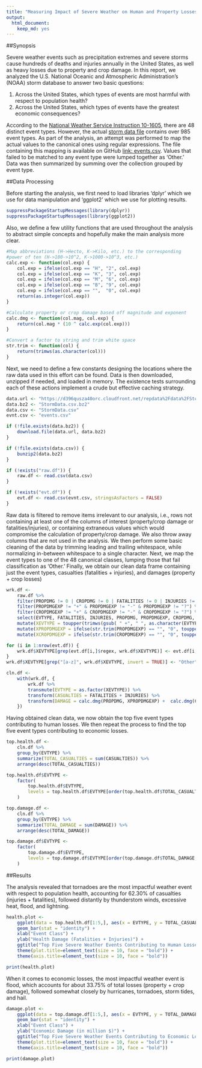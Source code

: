 ---
title: "Measuring Impact of Severe Weather on Human and Property Losses in the U.S."
output: 
  html_document:
    keep_md: yes
---

##Synopsis

Severe weather events such as precipitation extremes and severe storms cause hundreds of deaths and injuries annually in the United States, as well as heavy losses due to property and crop damage. In this report, we analyzed the U.S. National Oceanic and Atmospheric Administration's (NOAA) storm database to answer two basic questions:

1. Across the United States, which types of events are most harmful with respect to population health?
2. Across the United States, which types of events have the greatest economic consequences?

According to the [National Weather Service Instruction 10-1605](http://www.ncdc.noaa.gov/stormevents/pd01016005curr.pdf), there are 48 distinct event types. However, the actual [storm data file](https://d396qusza40orc.cloudfront.net/repdata%2Fdata%2FStormData.csv.bz2) contains over 985 event types. As part of the analysis, an attempt was performed to map the actual values to the canonical ones using regular expressions. The file containing this mapping is available on GitHub  [link: events.csv](https://github.com/mjpalacios/ReproducibleResearch_PA2/blob/master/events.csv). Values that failed to be matched to any event type were lumped together as 'Other.' Data was then summarized by summing over the collection grouped by event type.

##Data Processing

Before starting the analysis, we first need to load libraries 'dplyr' which we use for data manipulation and 'ggplot2' which we use for plotting results.

```{r prepare.environment, message = FALSE}
suppressPackageStartupMessages(library(dplyr))
suppressPackageStartupMessages(library(ggplot2))
```

Also, we define a few utility functions that are used throughout the analysis to abstract simple concepts and hopefully make the main analysis more clear.

```{r define.functions, cache=TRUE}
#Map abbreviations (H->Hecto, K->Kilo, etc.) to the corresponding 
#power of ten (H->100->10^2, K->1000->10^3, etc.)
calc.exp <- function(col.exp) {
    col.exp = ifelse(col.exp == "H", "2", col.exp)
    col.exp = ifelse(col.exp == "K", "3", col.exp)
    col.exp = ifelse(col.exp == "M", "6", col.exp)
    col.exp = ifelse(col.exp == "B", "9", col.exp)
    col.exp = ifelse(col.exp == "",  "0", col.exp)
    return(as.integer(col.exp))
}

#Calculate property or crop damage based off magnitude and exponent
calc.dmg <- function(col.mag, col.exp) {
    return(col.mag * (10 ^ calc.exp(col.exp)))
}

#Convert a factor to string and trim white space
str.trim <- function(col) {
    return(trimws(as.character(col)))
}
```

Next, we need to define a few constants designing the locations where the raw data used in this effort can be found.
Data is then downloaded, unzipped if needed, and loaded in memory. The existence tests surrounding each of these actions implement a crude but effective caching strategy.

```{r get.data, cache=TRUE}
data.url <- "https://d396qusza40orc.cloudfront.net/repdata%2Fdata%2FStormData.csv.bz2"
data.bz2 <- "StormData.csv.bz2"
data.csv <- "StormData.csv"
evnt.csv <- "events.csv"

if (!file.exists(data.bz2)) {
    download.file(data.url, data.bz2)
}

if (!file.exists(data.csv)) {
    bunzip2(data.bz2)
}

if (!exists("raw.df")) {
    raw.df <- read.csv(data.csv)
}

if (!exists("evt.df")) {
    evt.df <- read.csv(evnt.csv, stringsAsFactors = FALSE)
}
```

Raw data is filtered to remove items irrelevant to our analysis, i.e., rows not containing at least one of the columns of interest (property/crop damage or fatalities/injuries), or containing extraneous values which would compromise the calculation of property/crop damage. We also throw away columns that are not used in the analysis. We then perform some basic cleaning of the data by trimming leading and trailing whitespace, while normalizing in-between whitespace to a single character. Next, we map the event types to one of the 48 canonical classes, lumping those that fail classification as 'Other.' Finally, we obtain our clean data frame containing just the event types, casualties (fatalities + injuries), and damages (property + crop losses)

```{r clean.data, cache=TRUE}
wrk.df <-
    raw.df %>%
    filter(PROPDMG != 0 | CROPDMG != 0 | FATALITIES != 0 | INJURIES != 0) %>%
    filter(PROPDMGEXP != "+" & PROPDMGEXP != "-" & PROPDMGEXP != "?") %>%
    filter(CROPDMGEXP != "+" & CROPDMGEXP != "-" & CROPDMGEXP != "?") %>%
    select(EVTYPE, FATALITIES, INJURIES, PROPDMG, PROPDMGEXP, CROPDMG, CROPDMGEXP) %>%
    mutate(XEVTYPE = toupper(trimws(gsub( " +", " ", as.character(EVTYPE) )))) %>%
    mutate(XPROPDMGEXP = ifelse(str.trim(PROPDMGEXP) == "", "0", toupper(str.trim(PROPDMGEXP)))) %>%
    mutate(XCROPDMGEXP = ifelse(str.trim(CROPDMGEXP) == "", "0", toupper(str.trim(CROPDMGEXP))))

for (i in 1:nrow(evt.df)) {
    wrk.df$XEVTYPE[grep(evt.df[i,]$regex, wrk.df$XEVTYPE)] <- evt.df[i,]$class
}
wrk.df$XEVTYPE[grep("[a-z]", wrk.df$XEVTYPE, invert = TRUE)] <- "Other"

cln.df <- 
    with(wrk.df, {
        wrk.df %>%
        transmute(EVTYPE = as.factor(XEVTYPE)) %>%
        transform(CASUALTIES = FATALITIES + INJURIES) %>%
        transform(DAMAGE = calc.dmg(PROPDMG, XPROPDMGEXP) +  calc.dmg(CROPDMG, XCROPDMGEXP))
    })
```

Having obtained clean data, we now obtain the top five event types contributing to human losses. We then repeat the process to find the top five event types contributing to economic losses.

```{r top.five, cache=TRUE}
top.health.df <- 
    cln.df %>%
    group_by(EVTYPE) %>%
    summarize(TOTAL_CASUALTIES = sum(CASUALTIES)) %>%
    arrange(desc(TOTAL_CASUALTIES))

top.health.df$EVTYPE <- 
    factor(
        top.health.df$EVTYPE, 
        levels = top.health.df$EVTYPE[order(top.health.df$TOTAL_CASUALTIES, decreasing = TRUE)]
    )

top.damage.df <- 
    cln.df %>%
    group_by(EVTYPE) %>%
    summarize(TOTAL_DAMAGE = sum(DAMAGE)) %>%
    arrange(desc(TOTAL_DAMAGE))

top.damage.df$EVTYPE <- 
    factor(
        top.damage.df$EVTYPE, 
        levels = top.damage.df$EVTYPE[order(top.damage.df$TOTAL_DAMAGE,  decreasing = TRUE)]
    )
```

##Results

The analysis revealed that tornadoes are the most impactful weather event with respect to population health, accounting for 62.30% of casualties (injuries + fatalities), followed distantly by thunderstom winds, excessive heat, flood, and lightning.

```{r dsp.health.plot}
health.plot <-
    ggplot(data = top.health.df[1:5,], aes(x = EVTYPE, y = TOTAL_CASUALTIES)) +
    geom_bar(stat = "identity") +
    xlab("Event Class") +
    ylab("Health Damage (Fatalities + Injuries)") +
    ggtitle("Top Five Severe Weather Events Contributing to Human Losses in the U.S., 1950-2011") +
    theme(plot.title=element_text(size = 10, face = "bold")) +
    theme(axis.title=element_text(size = 10, face = "bold")) 

print(health.plot)
```

When it comes to economic losses, the most impactful weather event is flood, which accounts for about 33.75% of total losses (property + crop damage), followed somewhat closely by hurricanes, tornadoes, storm tides, and hail.

```{r dsp.damage.plot, cache=TRUE}
damage.plot <-
    ggplot(data = top.damage.df[1:5,], aes(x = EVTYPE, y = TOTAL_DAMAGE / 1000000)) +
    geom_bar(stat = "identity") +
    xlab("Event Class") +
    ylab("Economic Damage (in million $)") + 
    ggtitle("Top Five Severe Weather Events Contributing to Economic Losses in the U.S., 1950-2011") +
    theme(plot.title=element_text(size = 10, face = "bold")) + 
    theme(axis.title=element_text(size = 10, face = "bold")) 

print(damage.plot)
```
